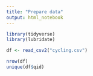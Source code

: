 ```yaml
---
title: "Prepare data"
output: html_notebook
---
```


```r
library(tidyverse)
library(lubridate)
```

```r
df <- read_csv2("cycling.csv")

nrow(df)
unique(df$qid) 
```


